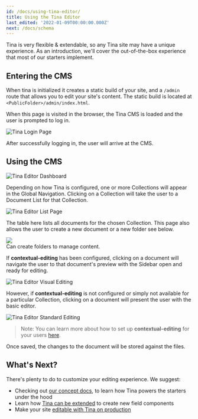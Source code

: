 ```yaml
---
id: /docs/using-tina-editor/
title: Using the Tina Editor
last_edited: '2022-01-09T00:00:00.000Z'
next: /docs/schema
---
```


Tina is very flexible & extendable, so any Tina site may have a unique experience. As an introduction, we'll cover the out-of-the-box experience that most of our starters implement.  

## Entering the CMS

When tina is initialized it creates a static build of your site, and a `/admin` route that allows you to edit your site's content. The static build is located at `<PublicFolder>/admin/index.html`.

When this page is visited in the browser, the Tina CMS is loaded and the user is prompted to log in.

![Tina Login Page](/img/tina-login.png)

After successfully logging in, the user will arrive at the CMS.

## Using the CMS

![Tina Editor Dashboard](/img/tina-dashboard.png)

Depending on how Tina is configured, one or more Collections will appear in the Global Navigation. Clicking on a Collection will take the user to a Document List for that Collection.

![Tina Editor List Page](/img/tina-list-page.png)

The table here lists all documents for the chosen Collection. This page also allows the user to create a new document or a new folder see below.

![](https://res.cloudinary.com/forestry-demo/image/upload/v1718664908/add-folder-tinacms_c8pxte.png)\
Can create folders to manage content.

If **contextual-editing** has been configured, clicking on a document will navigate the user to that document's preview with the Sidebar open and ready for editing.

![Tina Editor Visual Editing](/img/tina-contextual-editing.png)

However, if **contextual-editing** is not configured or simply not available for a particular Collection, clicking on a document will present the user with the basic editor.

![Tina Editor Standard Editing](/img/tina-standard-editing.png)

> Note: You can learn more about how to set up **contextual-editing** for your users [here](/docs/tinacms-context).

Once saved, the changes to the document will be stored against the files.

## What's Next?

There's plenty to do to customize your editing experience. We suggest:

* Checking out [our concept docs](/docs/schema/), to learn how Tina powers the starters under the hood
* Learn how [Tina can be extended](/docs/advanced/extending-tina/) to create new field components
* Make your site [editable with Tina on production](/docs/tina-cloud/)
